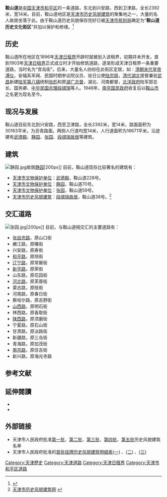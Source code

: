 {{Infobox China Road
|路牌类型=Tianjin
|中文道路名称=鞍山道
|道路方向=NS
|道路名称拼音=AN SHAN DAO
|图片=File:武德殿.jpg
|图片说明=鞍山道与[[南京路_(天津)|南京路]]交口的[[武德殿_(天津)|武德殿]]
|道路属性=普通道路
|道路总长度=2.392
|所在地区=[[和平区_(天津市)|和平区]]
|起点=兴安路
|终点=卫津路
|道路命名日期=1946年
|道路旧名=宫岛街
|道路动工日期=1886年
|收费=
}}

'''鞍山道'''是[[中国|中国]][[天津市|天津市]][[和平区_(天津市)|和平区]]的一条道路，东北到兴安路，西到卫津路，全长2392米，宽14米。目前，鞍山道地区是[[天津市历史风貌建筑|天津市历史风貌建筑]]的聚集地之一，大量的名人故居坐落于此。由于鞍山道历史风貌保存完好已被[[天津市规划局|天津市规划局]]确定为“'''鞍山道历史文化街区'''”并加以保护和修缮。<ref>{{Cite web |url=http://www.tjhp.gov.cn/servlet/ContentServer?cid=1105523261039&pagename=tjhp%2FPage%2Fsub-t46&lv=2&lv2=1100820937330&lv1=1087380370033&c=Page |title=和平区志 |access-date=2011-08-12 |archive-url=https://web.archive.org/web/20131113210547/http://www.tjhp.gov.cn/servlet/ContentServer?cid=1105523261039&pagename=tjhp%2FPage%2Fsub-t46&lv=2&lv2=1100820937330&lv1=1087380370033&c=Page |archive-date=2013-11-13 |dead-url=yes }}</ref> 

== 历史 ==
鞍山道所在地区在1896年[[天津日租界|天津日租界]]开辟时就被划入该租界，初期并未开发，直到1903年[[天津日租界|天津日租界]]正式成立时才开始修筑道路，逐渐形成天津日租界一条重要道路，当时名为“宫岛街”。后来，大量名人纷纷在此街区定居，如：[[清朝|清朝]][[末代皇帝|末代皇帝]][[溥仪|溥仪]]，安福系军阀、民国时期参议院议员、驻日公使[[陆宗舆|陆宗舆]]，[[清代|清代]][[湖北|湖北]]提督兼驻[[武昌|武昌]]新建[[陆军第八镇|陆军第八镇]]统制[[張彪_(山西)|张彪]]和原[[湖广总督|湖广总督]]，湖北、河南都督，[[北洋政府|北洋政府]]陆军部总长、国务卿、[[中华民国总理|中华民国总理]][[段祺瑞|段祺瑞]]等人。1946年，[[南京国民政府|南京国民政府]]收复后以[[鞍山市|鞍山市]]之名更为现名至今。

== 现况与发展 ==
鞍山道目前东北到兴安路，西至卫津路，全长2392米，宽14米，路面面积为30163平米，为沥青路面。两侧人行道均宽14米，人行道面积为16671平米。沿途建有[[武德殿_(天津)|武德殿]]、[[静园|静园]]、[[张园_(天津市)|张园]]、[[段祺瑞故居|段祺瑞故居]]等建筑。

== 建筑 ==
[[File:静园.jpg|thumb]]故居[[静园|静园]]|200px]]
目前，鞍山道现存比较著名的建筑有：
*[[天津市文物保护单位|天津市文物保护单位]]：[[武德殿_(天津)|武德殿]]，鞍山道228号。
*[[天津市文物保护单位|天津市文物保护单位]]：[[静园|静园]]，鞍山道70号。
*[[天津市文物保护单位|天津市文物保护单位]]：[[张园_(天津市)|张园]]，鞍山道59号。
*[[天津市历史风貌建筑|天津市历史风貌建筑]]：[[段祺瑞故居|段祺瑞故居]]，鞍山道38号。<ref>[http://www.fmjz.cn/Pages/default.aspx 天津市历史风貌建筑网] {{webarchive|url=https://web.archive.org/web/20101211101817/http://www.fmjz.cn/Pages/default.aspx |date=2010-12-11 }}</ref>

== 交汇道路 ==
[[File:张园.jpg|thumb]]|200px]]
目前，与鞍山道相交汇的主要道路有：
*[[张自忠路_(天津)|张自忠路]]，原山口街 
*嫩江路，原曙街
*兴安路，原寿街
*[[和平路_(天津)|和平路]]，原旭街
*[[辽宁路_(天津)|辽宁路]]，原常磐街
*[[新华路_(天津)|新华路]]，原荣街
*山东路，原花园街
*[[河北路_(天津)|河北路]]，原芙蓉街
*蒙古路，原桔街
*河南路，原春日街
*察哈尔路，原吉野街
*[[山西路_(天津)|山西路]]，原明石街
*林西路，原香取街
*[[陕西路_(天津)|陕西路]]，原须磨街
*宁夏路，原石山街
*甘肃路，原淡路街
*新疆路，原三岛街
*青海路，原加茂街
*[[南京路_(天津)|南京路]]，原住吉街
*新兴路，原海光寺路

== 参考文献 ==
<div class="references-small">
<references />
</div>

== 延伸閱讀 ==
<div class="references-small">
* {{en}}{{cite book|title=《Tientsin:An Illustrated Outline History》|author=O.D.Rasmussen |others= |location=[[天津|天津]]|publisher=天津印字馆（1925）}}
* {{zh}}{{cite book|author=费成康 |title=《中国租界史》 |year=1992年 |publisher=上海社会科学院出版社 |location=[[上海|上海]] |isbn=7-80515649-2 }}
</div>

== 外部链接 ==
* 天津市人民政府批准[https://web.archive.org/web/20111116232403/http://www.fmjz.cn/Lists/List11/DispForm.aspx?ID=1 第一批]、[https://web.archive.org/web/20111116230841/http://www.fmjz.cn/Lists/List11/DispForm.aspx?ID=2 第二批]、[https://web.archive.org/web/20111116232248/http://www.fmjz.cn/Lists/List11/DispForm.aspx?ID=3 第三批]、[https://web.archive.org/web/20111116232448/http://www.fmjz.cn/Lists/List11/DispForm.aspx?ID=4 第四批]、[https://web.archive.org/web/20111116225811/http://www.fmjz.cn/Lists/List11/DispForm.aspx?ID=5 第五批]历史风貌建筑名单
* 天津市人民政府批准的[http://www2.tjfdc.gov.cn/Lists/List6/DispForm.aspx?ID=4676 首批挂牌历史风貌建筑明细表(一)] {{Webarchive|url=https://archive.is/20130628091346/http://www2.tjfdc.gov.cn/Lists/List6/DispForm.aspx?ID=4676 |date=2013-06-28 }}、[http://www2.tjfdc.gov.cn/Lists/List6/DispForm.aspx?ID=5022 (二)] {{Webarchive|url=https://archive.is/20130628090143/http://www2.tjfdc.gov.cn/Lists/List6/DispForm.aspx?ID=5022 |date=2013-06-28 }}、[http://www2.tjfdc.gov.cn/Lists/List6/DispForm.aspx?ID=4678 (三)] {{Webarchive|url=https://archive.is/20130627104219/http://www2.tjfdc.gov.cn/Lists/List6/DispForm.aspx?ID=4678 |date=2013-06-27 }}

{{天津历史文化街区}}

[[Category:天津歷史|Category:天津歷史]]
[[Category:天津道路|Category:天津道路]]
[[Category:天津日租界|Category:天津日租界]]
[[Category:天津市和平区道路|Category:天津市和平区道路]]